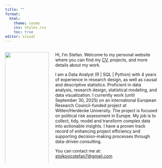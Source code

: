 ```yaml
---
title: ""
format: 
  html:
    theme: cosmo
    css: styles.css
    toc: true
editor: visual
---
```


::::: columns
::: {.column width="30%"}
![](my_picture.png){.circular width="100%"} 

### About me {.text-center}
:::
::: {.column width="70%"}
Hi, I’m Stefan. Welcome to my personal website where you can find my [CV](CV_Stojkovic.pdf), projects, and more details about my work.

I am a Data Analyst (R \| SQL \| Python) with 4 years of experience in research design, as well as causal and descriptive statistics. Proficient in data analysis, research design, statistical modeling, and data visualization. I currently work (until September 30, 2025) on an international European Research Council-funded project at Witten/Herdecke University. The project is focused on political risk assessment in Europe. My job is to collect, tidy, model and transform complex data into actionable insights. I have a proven track record of enhancing project efficiency and supporting decision-making processes through data-driven consulting.

You can contact me at: [stojkovicstefan7\@gmail.com](mailto:stojkovicstefan7@gmail.com)
:::
:::::
